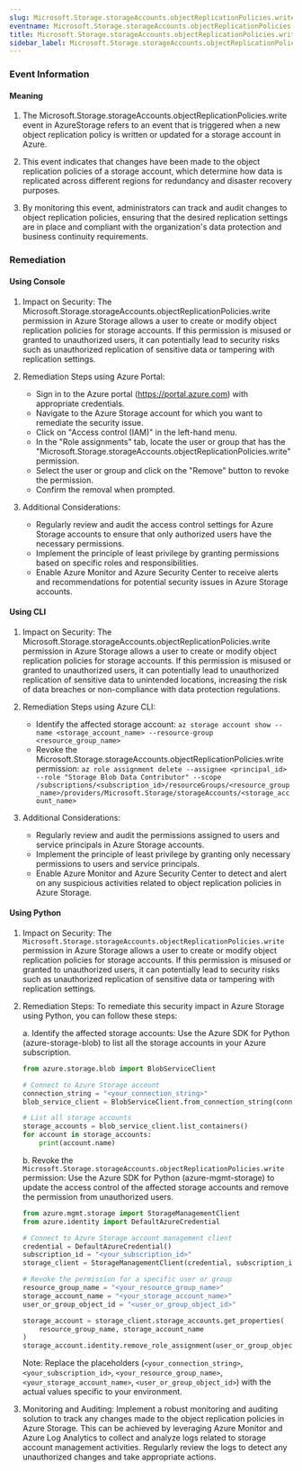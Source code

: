 ```yaml
--- 
slug: Microsoft.Storage.storageAccounts.objectReplicationPolicies.write
eventname: Microsoft.Storage.storageAccounts.objectReplicationPolicies.write
title: Microsoft.Storage.storageAccounts.objectReplicationPolicies.write
sidebar_label: Microsoft.Storage.storageAccounts.objectReplicationPolicies.write
---
```

                       
### Event Information

#### Meaning

1. The Microsoft.Storage.storageAccounts.objectReplicationPolicies.write event in AzureStorage refers to an event that is triggered when a new object replication policy is written or updated for a storage account in Azure.

2. This event indicates that changes have been made to the object replication policies of a storage account, which determine how data is replicated across different regions for redundancy and disaster recovery purposes.

3. By monitoring this event, administrators can track and audit changes to object replication policies, ensuring that the desired replication settings are in place and compliant with the organization's data protection and business continuity requirements.

### Remediation

#### Using Console

1. Impact on Security: The Microsoft.Storage.storageAccounts.objectReplicationPolicies.write permission in Azure Storage allows a user to create or modify object replication policies for storage accounts. If this permission is misused or granted to unauthorized users, it can potentially lead to security risks such as unauthorized replication of sensitive data or tampering with replication settings.

2. Remediation Steps using Azure Portal:
   - Sign in to the Azure portal (https://portal.azure.com) with appropriate credentials.
   - Navigate to the Azure Storage account for which you want to remediate the security issue.
   - Click on "Access control (IAM)" in the left-hand menu.
   - In the "Role assignments" tab, locate the user or group that has the "Microsoft.Storage.storageAccounts.objectReplicationPolicies.write" permission.
   - Select the user or group and click on the "Remove" button to revoke the permission.
   - Confirm the removal when prompted.

3. Additional Considerations:
   - Regularly review and audit the access control settings for Azure Storage accounts to ensure that only authorized users have the necessary permissions.
   - Implement the principle of least privilege by granting permissions based on specific roles and responsibilities.
   - Enable Azure Monitor and Azure Security Center to receive alerts and recommendations for potential security issues in Azure Storage accounts.

#### Using CLI

1. Impact on Security: The Microsoft.Storage.storageAccounts.objectReplicationPolicies.write permission in Azure Storage allows a user to create or modify object replication policies for storage accounts. If this permission is misused or granted to unauthorized users, it can potentially lead to unauthorized replication of sensitive data to unintended locations, increasing the risk of data breaches or non-compliance with data protection regulations.

2. Remediation Steps using Azure CLI:
   - Identify the affected storage account: `az storage account show --name <storage_account_name> --resource-group <resource_group_name>`
   - Revoke the Microsoft.Storage.storageAccounts.objectReplicationPolicies.write permission: `az role assignment delete --assignee <principal_id> --role "Storage Blob Data Contributor" --scope /subscriptions/<subscription_id>/resourceGroups/<resource_group_name>/providers/Microsoft.Storage/storageAccounts/<storage_account_name>`

3. Additional Considerations:
   - Regularly review and audit the permissions assigned to users and service principals in Azure Storage accounts.
   - Implement the principle of least privilege by granting only necessary permissions to users and service principals.
   - Enable Azure Monitor and Azure Security Center to detect and alert on any suspicious activities related to object replication policies in Azure Storage.

#### Using Python

1. Impact on Security: The `Microsoft.Storage.storageAccounts.objectReplicationPolicies.write` permission in Azure Storage allows a user to create or modify object replication policies for storage accounts. If this permission is misused or granted to unauthorized users, it can potentially lead to security risks such as unauthorized replication of sensitive data or tampering with replication settings.

2. Remediation Steps: To remediate this security impact in Azure Storage using Python, you can follow these steps:

   a. Identify the affected storage accounts: Use the Azure SDK for Python (azure-storage-blob) to list all the storage accounts in your Azure subscription.

   ```python
   from azure.storage.blob import BlobServiceClient

   # Connect to Azure Storage account
   connection_string = "<your_connection_string>"
   blob_service_client = BlobServiceClient.from_connection_string(connection_string)

   # List all storage accounts
   storage_accounts = blob_service_client.list_containers()
   for account in storage_accounts:
       print(account.name)
   ```

   b. Revoke the `Microsoft.Storage.storageAccounts.objectReplicationPolicies.write` permission: Use the Azure SDK for Python (azure-mgmt-storage) to update the access control of the affected storage accounts and remove the permission from unauthorized users.

   ```python
   from azure.mgmt.storage import StorageManagementClient
   from azure.identity import DefaultAzureCredential

   # Connect to Azure Storage account management client
   credential = DefaultAzureCredential()
   subscription_id = "<your_subscription_id>"
   storage_client = StorageManagementClient(credential, subscription_id)

   # Revoke the permission for a specific user or group
   resource_group_name = "<your_resource_group_name>"
   storage_account_name = "<your_storage_account_name>"
   user_or_group_object_id = "<user_or_group_object_id>"

   storage_account = storage_client.storage_accounts.get_properties(
       resource_group_name, storage_account_name
   )
   storage_account.identity.remove_role_assignment(user_or_group_object_id, "Contributor")
   ```

   Note: Replace the placeholders (`<your_connection_string>`, `<your_subscription_id>`, `<your_resource_group_name>`, `<your_storage_account_name>`, `<user_or_group_object_id>`) with the actual values specific to your environment.

3. Monitoring and Auditing: Implement a robust monitoring and auditing solution to track any changes made to the object replication policies in Azure Storage. This can be achieved by leveraging Azure Monitor and Azure Log Analytics to collect and analyze logs related to storage account management activities. Regularly review the logs to detect any unauthorized changes and take appropriate actions.


 